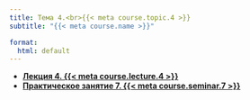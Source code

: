 ```yaml
---
title: Тема 4.<br>{{< meta course.topic.4 >}}
subtitle: "{{< meta course.name >}}"

format:
  html: default
---
```


- [**Лекция 4. {{< meta course.lecture.4 >}}**](lecture-04/index.qmd)
- [**Практическое занятие 7. {{< meta course.seminar.7 >}}**](seminar-07/index.qmd)
